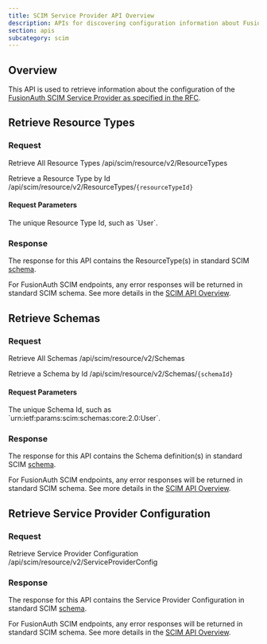 ```yaml
---
title: SCIM Service Provider API Overview
description: APIs for discovering configuration information about FusionAuth SCIM Service Provider using a SCIM Client
section: apis
subcategory: scim
---
```


<EnterpriseEditionBlurb />

## Overview
This API is used to retrieve information about the configuration of the [FusionAuth SCIM Service Provider as specified in the RFC](https://datatracker.ietf.org/doc/html/rfc7644#section-3.2).

## Retrieve Resource Types

### Request
<APIAuthentication icon="passport-red">Retrieve All Resource Types</APIAuthentication>
<APIURI method="GET">/api/scim/resource/v2/ResourceTypes</APIURI>

<APIAuthentication icon="cogs">Retrieve a Resource Type by Id</APIAuthentication>
<APIURI method="GET">/api/scim/resource/v2/ResourceTypes/`{resourceTypeId}`</APIURI>

#### Request Parameters

<APIBlock>
  <APIField name="resourceTypeId" type="String" optional>
    The unique Resource Type Id, such as `User`.
  </APIField>
</APIBlock>

### Response

The response for this API contains the ResourceType(s) in standard SCIM [schema](https://datatracker.ietf.org/doc/html/rfc7643#section-6).

<ScimResponseCodes />

For FusionAuth SCIM endpoints, any error responses will be returned in standard SCIM schema. See more details in the [SCIM API Overview](/docs/apis/scim/).

<ScimResourcetypesResponseBody />

## Retrieve Schemas

### Request

<APIAuthentication icon="passport-red">Retrieve All Schemas</APIAuthentication>
<APIURI method="GET">/api/scim/resource/v2/Schemas</APIURI>

<APIAuthentication icon="passport-red">Retrieve a Schema by Id</APIAuthentication>
<APIURI method="GET">/api/scim/resource/v2/Schemas/`{schemaId}`</APIURI>

#### Request Parameters

<APIBlock>
  <APIField name="schemaId" type="String" optional>
    The unique Schema Id, such as `urn:ietf:params:scim:schemas:core:2.0:User`.
  </APIField>
</APIBlock>

### Response

The response for this API contains the Schema definition(s) in standard SCIM [schema](https://datatracker.ietf.org/doc/html/rfc7643#section-7).

<ScimResponseCodes />

For FusionAuth SCIM endpoints, any error responses will be returned in standard SCIM schema. See more details in the [SCIM API Overview](/docs/apis/scim/).

<ScimSchemasResponseBody />

## Retrieve Service Provider Configuration

### Request

<APIAuthentication icon="passport-red">Retrieve Service Provider Configuration</APIAuthentication>
<APIURI method="GET">/api/scim/resource/v2/ServiceProviderConfig</APIURI>

### Response

The response for this API contains the Service Provider Configuration in standard SCIM [schema](https://datatracker.ietf.org/doc/html/rfc7643#section-5).

<ScimResponseCodes />

For FusionAuth SCIM endpoints, any error responses will be returned in standard SCIM schema. See more details in the [SCIM API Overview](/docs/apis/scim/).

<ScimServiceproviderconfigResponseBody />
